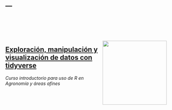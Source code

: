 ---
---
<br><br>

<br> 

<img src="images/tidyverse.jpg" width="200" align="right"/>
<div style="text-align: left">  

## [Exploración, manipulación y visualización de datos con tidyverse](https://juanchiem.github.io/R_Intro/)

_Curso introductorio para uso de R en Agronomía y áreas afines _ </div>
<br> 

